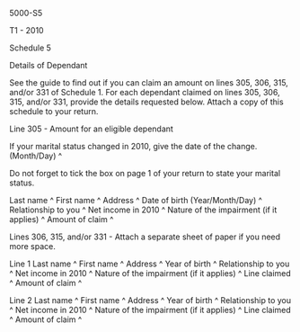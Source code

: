 ﻿5000-S5 
 
T1 - 2010 
 
Schedule 5 
 
Details of Dependant 
 
See the guide to find out if you can claim an amount on lines 305, 306, 315, 
and/or 331 of Schedule 1. For each dependant claimed on lines 305, 306, 315, 
and/or 331, provide the details requested below. Attach a copy of this 
schedule to your return. 
 
Line 305 - Amount for an eligible dependant 
 
If your marital status changed in 2010, give the date of the change. 
(Month/Day) ^
 
Do not forget to tick the box on page 1 of your return to state your marital 
status. 
 
Last name ^
First name ^
Address ^
Date of birth (Year/Month/Day) ^
Relationship to you ^
Net income in 2010 ^
Nature of the impairment (if it applies) ^
Amount of claim ^
 
Lines 306, 315, and/or 331 - Attach a separate sheet of paper if you need 
more space. 
 
Line 1 
Last name ^
First name ^
Address ^
Year of birth ^
Relationship to you ^
Net income in 2010 ^
Nature of the impairment (if it applies) ^
Line claimed ^
Amount of claim ^
 
Line 2 
Last name ^
First name ^
Address ^
Year of birth ^
Relationship to you ^
Net income in 2010 ^
Nature of the impairment (if it applies) ^
Line claimed ^
Amount of claim ^
